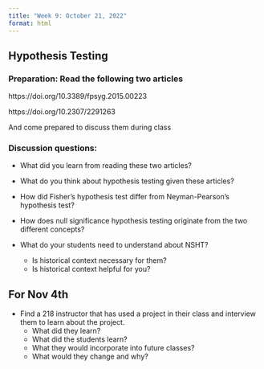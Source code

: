 ```yaml
---
title: "Week 9: October 21, 2022"
format: html
---
```


## Hypothesis Testing

### Preparation: Read the following two articles

https://doi.org/10.3389/fpsyg.2015.00223

https://doi.org/10.2307/2291263

And come prepared to discuss them during class


### Discussion questions:

- What did you learn from reading these two articles?

- What do you think about hypothesis testing given these articles?

- How did Fisher's hypothesis test differ from Neyman-Pearson's hypothesis test?

- How does null significance hypothesis testing originate from the two different concepts?

- What do your students need to understand about NSHT?
    - Is historical context necessary for them?
    - Is historical context helpful for you?




## For Nov 4th

- Find a 218 instructor that has used a project in their class and interview them to learn about the project. 
    - What did they learn?
    - What did the students learn?
    - What they would incorporate into future classes?
    - What would they change and why?

